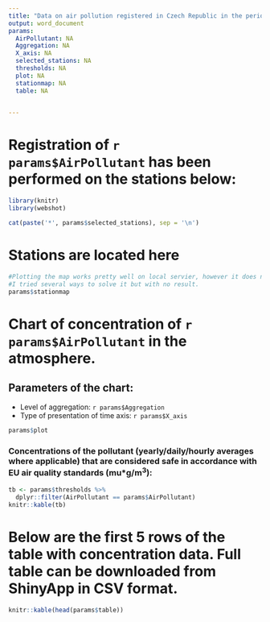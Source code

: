 ```yaml
---
title: "Data on air pollution registered in Czech Republic in the period from 2013 to 2019"
output: word_document
params:
  AirPollutant: NA
  Aggregation: NA
  X_axis: NA
  selected_stations: NA
  thresholds: NA
  plot: NA
  stationmap: NA
  table: NA
  

---
```

# Registration of `r params$AirPollutant` has been performed on the stations below:

```r
library(knitr)
library(webshot)
```


```r
cat(paste('*', params$selected_stations), sep = '\n')
```

# Stations are located here
```r
#Plotting the map works pretty well on local servier, however it does not when deployed on Server.
#I tried several ways to solve it but with no result.
params$stationmap
```


# Chart of concentration of `r params$AirPollutant` in the atmosphere.

## Parameters of the chart:

* Level of aggregation: `r params$Aggregation`
* Type of presentation of time axis: `r params$X_axis`

```r
params$plot
```


### Concentrations of the pollutant (yearly/daily/hourly averages where applicable) that are considered safe in accordance with EU air quality standards (mu*g/m^3^):

```r
tb <- params$thresholds %>% 
  dplyr::filter(AirPollutant == params$AirPollutant)
knitr::kable(tb)

```


# Below are the first 5 rows of the table with concentration data. Full table can be downloaded from ShinyApp in CSV format.

```r
knitr::kable(head(params$table))
```



